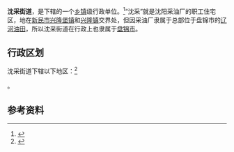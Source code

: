 {{noteTA
|1=zh-cn:沈采;zh-tw:瀋採;zh-hk:瀋採;zh-sg:沈采;
}}
{{中国乡级行政区|21/11/03/013/000}}

'''沈采街道'''，是{{PRC admin/fullname|21/11/03/013/000|3}}下辖的一个[[乡镇|乡镇]]级行政单位。<ref>{{PRC admin/ref sgc|{{PRC admin/parent|21/11/03/013/000}}}}</ref>“沈采”就是沈阳采油厂的职工住宅区，地在[[新民市|新民市]][[兴隆堡镇|兴隆堡镇]]和[[兴隆镇_(新民市)|兴隆镇]]交界处，但因采油厂隶属于总部位于盘锦市的[[辽河油田|辽河油田]]，所以沈采街道在行政上也隶属于[[盘锦市|盘锦市]]。

== 行政区划 ==

沈采街道下辖以下地区：<ref>{{PRC admin/ref sgc|21/11/03/013/000}}</ref>

{{PRC admin/children|21/11/03/013/000}}。

== 参考资料 ==

{{reflist}}

{{行政区划小作品}}
{{PRC admin/navcat|21/11/03/013/000}}